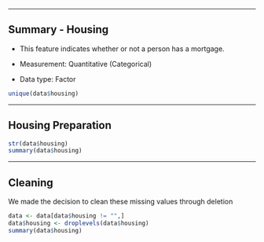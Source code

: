 ------------------------------------------------------------------------

## Summary - Housing

-   This feature indicates whether or not a person has a mortgage.

-   Measurement: Quantitative (Categorical)

-   Data type: Factor

```r
unique(data$housing)

```

------------------------------------------------------------------------

## Housing Preparation 

```r
str(data$housing)
summary(data$housing)

```

------------------------------------------------------------------------

## Cleaning

We made the decision to clean these missing values through deletion

```r
data <- data[data$housing != "",]
data$housing <- droplevels(data$housing)
summary(data$housing)
```
